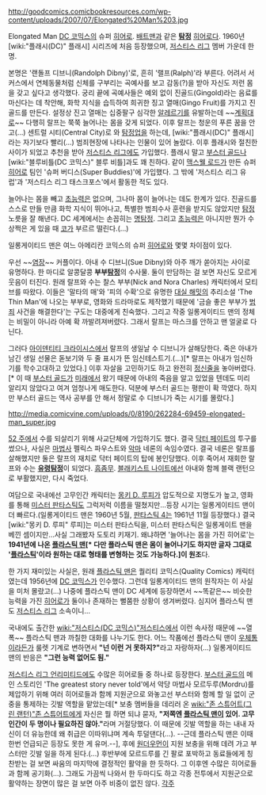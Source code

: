 http://goodcomics.comicbookresources.com/wp-content/uploads/2007/07/Elongated%20Man%203.jpg

Elongated Man
[[DC 코믹스]]의 슈퍼 [[히어로]]. [[배트맨]]과 같은 '''[[탐정]]''' [[히어로]]다.
1960년 [wiki:"플래시(DC)" 플래시] 시리즈에 처음 등장했으며, [[저스티스 리그]] 멤버 가운데 한명.

본명은 '랜돌프 디브니(Randolph Dibny)'로, 흔히 '랠프(Ralph)'라 부른다.
어려서 서커스에서 연체동물처럼 신체를 구부리는 곡예사를 보고 감동(?)을 받아 자신도 저런 몸을 갖고 싶다고 생각했다. 궁리 끝에 곡예사들은 예외 없이 진골드(Gingold)라는 음료를 마신다는 데 착안해, 화학 지식을 습득하여 희귀한 징고 열매(Gingo Fruit)를 가지고 진골드를 만든다. 설정상 진고 열매는 십중팔구 심각한 [[알레르기]]를 유발하는데 ~~[[계획대로]]~~ 다행히 랄프는 쭉쭉 늘어나는 몸을 갖게 되었다.
이후 랄프는 청운의 푸른 꿈을 안고(...) 센트럴 시티(Central City)로 와 [[탐정]]업을 하는데, [wiki:"플래시(DC)" 플래시]라는 자기보다 빨리(...) 범죄현장에 나타나는 인물이 있어 놀랐다. 이후 플래시와 절친한 사이가 되었고 추천을 받아 [[저스티스 리그]]에도 가입했다. 
플래시 말고 [[부스터 골드]]나 [wiki:"블루비틀(DC 코믹스)" 블루 비틀]과도 꽤 친하다. 같이 [[맥스웰 로드]]가 만든 슈퍼 [[히어로]] 팀인 '슈퍼 버디스(Super Buddies)'에 가입했다.
그 밖에 '저스티스 리그 유럽'과 '저스티스 리그 태스크포스'에서 활동한 적도 있다.

늘어나는 몸을 빼고 [[초능력]]은 없으며, 그나마 몸이 늘어나는 데도 한계가 있다. 진골드를 스스로 만들 만큼 화학 지식이 뛰어나고, 특별한 범죄수사 훈련을 받지도 않았지만 [[탐정]] 노릇을 잘 해낸다. DC 세계에서는 손꼽히는 [[명탐정]]. 그리고 [[초능력]]은 아니지만 뭔가 수상쩍은 게 있을 때 [[코]]가 부르르 떨린다.(...)

일롱게이티드 맨은 여느 아메리칸 코믹스의 슈퍼 [[히어로]]와 몇몇 차이점이 있다.

우선 ~~[[염장]]~~ 커플이다. 아내 수 디브니(Sue Dibny)와 아주 깨가 쏟아지는 사이로 유명하다. 한 마디로 알콩달콩 '''부부[[탐정]]'''의 수사물. 둘이 만담하는 걸 보면 자신도 모르게 웃음이 터진다.
원래 랄프와 수는 찰스 부부(Nick and Nora Charles) 캐릭터에서 모티브를 따왔다. 이들은 '말타의 매'와 '피의 수확'으로 유명한 [[대실 해밋]]의 추리소설 'The Thin Man'에 나오는 부부로, 영화와 드라마로도 제작했기 때문에 '금슬 좋은 부부가 [[범죄]] 사건을 해결한다'는 구도는 대중에게 친숙했다.
그리고 작중 일롱게이티드 맨의 정체는 비밀이 아니라 아예 확 까발려져버렸다. 그래서 랄프는 마스크를 안하고 맨 얼굴로 다닌다.

그러다 [[아이덴티티 크라이시스]]에서 랄프의 생일날 수 디브니가 살해당한다. 죽은 아내가 남긴 생일 선물은 돋보기와 두 줄 표시가 뜬 임신테스트기.(...)[* 랄프는 아내가 임신하기를 학수고대하고 있었다.]
이후 자살을 고민하기도 하고 완전히 [[정신줄]]을 놓아버렸다.[* 이 때 [[부스터 골드]]가 [[미래]]에서 왔기 때문에 아내의 죽음을 알고 있었을 텐데도 미리 알리지 않았다고 여겨 엄청나게 매도한다. 덕분에 부스터 골드는 평판이 확 깍였다. 하지만 부스터 골드는 역사 공부를 안 해서 정말로 수 디브니가 죽는 시기를 몰랐다.]

http://media.comicvine.com/uploads/0/8190/262284-69459-elongated-man_super.jpg

[[52 주]]에서 수를 되살리기 위해 사교단체에 가입하기도 했다. 
결국 [[닥터 페이트]]의 투구를 썼으나, 사실은 [[마법사]] 펠릭스 파우스트와 [[악마]] 네론의 속임수였다. 결국 네론은 랄프를 살해했지만 둘은 랄프의 재치로 닥터 페이트의 탑에 봉인당했다. 이후 죽어서 재회한 랄프와 수는 '''[[유령]]탐정'''이 되었다. [[흠좀무]].
[[블래키스트 나이트]]에선 아내와 함께 블랙 랜턴으로 부활했지만, 다시 죽었다.

여담으로 국내에선 고무인간 캐릭터는 [[몽키 D. 루피]]가 압도적으로 지명도가 높고, 영화를 통해 [[미스터 판타스틱]]도 그럭저럭 이름을 떨쳤지만...등장 시기는 일롱게이티드 맨이 더 빠르다.(일롱게이티드 맨은 1960년 5월, [[판타스틱 4]]는 1961년 11월 등장했다.)
결국 [wiki:"몽키 D. 루피" 루피]는 미스터 판타스틱을, 미스터 판타스틱은 일롱게이트 맨을 베낀 셈이지만...사실 그래봤자 도토리 키재기. 왜냐하면 '늘어나는 몸을 가진 히어로'는 '''1941년에 나온 [[플라스틱 맨]][* 다만 플라스틱 맨은 몸이 늘어나기도 하지만 글자 그대로 '[[플라스틱]]'이라 원하는 대로 형태를 변형하는 것도 가능하다.]이 원조'''다.

한 가지 재미있는 사실은, 원래 [[플라스틱 맨]]은 퀄리티 코믹스(Quality Comics) 캐릭터였는데 1956년에 [[DC 코믹스]]가 인수했다. 그런데 일롱게이티드 맨의 원작자는 이 사실을 미처 몰랐고(...) 나중에 플라스틱 맨이 DC 세계에 등장하면서 ~~똑같은~~ 비슷한 능력을 가진 [[히어로]]가 둘이나 존재하는 뻘쭘한 상황이 생겨버렸다. 심지어 플라스틱 맨도 [[저스티스 리그]] 소속이니...

국내에도 출간한 [[wiki:"저스티스(DC 코믹스)"저스티스]]에서 이런 속사정 때문에 ~~열폭~~ 플라스틱 맨과 까칠한 대화를 나누기도 한다. 어느 작품에선 플라스틱 맨이 [[우체통]]이라든가 룰렛 기계로 변하면서 '''"넌 이런 거 못하지?"'''라고 자랑하자(...) 일롱게이티드 맨의 반응은 '''"그런 능력 없어도 됨."'''

[[저스티스 리그 언리미티드]]에도 수많은 히어로들 중 하나로 등장한다. [[부스터 골드]]의 메인 스토리인 'The greatest story never told'에서 악당 마법사 모르두루(Mordru)를 제압하기 위해 여러 히어로들과 함께 지원군으로 와놓고선 부스터와 함께 할 일 없이 군중을 통제하는 깃발 역할을 맡았는데[* 보충 멤버들을 데리러 온 [[wiki:"존 스튜어트(그린 랜턴)"존 스튜어트]]에게 자신은 뭘 하면 되냐 묻자, '''"저쪽엔 [[플라스틱 맨]]이 있어. 고무인간이 두 명이나 필요하진 않아."'''라며 거절당했다. 이 때문에 깃발 역할을 하는 내내 자신이 더 유능한데 왜 취급은 이따위냐며 계속 투덜댄다(...). --근데 플라스틱 맨은 이때 한번 언급되곤 등장도 못한 게 유머.--], 후에 [[원더우먼]]이 지원 보충을 위해 데려 가고 부스터만 깃발 일을 하게 된다.(...) 후반부에 모르드루를 긴 팔로 포박하고 동료들에게 칭찬받는 걸 보면 싸움의 마지막에 결정적인 활약을 한 듯하다.
그 이후엔 수많은 히어로들과 함께 공기화(...). 그래도 가끔씩 나와서 한 두마디도 하고 각종 전투에서 지원군으로 활약하는 장면이 많은 걸 보면 아주 비중이 없진 않다.
[[각주]]
